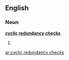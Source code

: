 ==English==

===Noun===
'''[[cyclic]] [[redundancy]] [[check]]s'''

# {{plural of|[[cyclic redundancy check]]}}

[[ar:cyclic redundancy checks]]